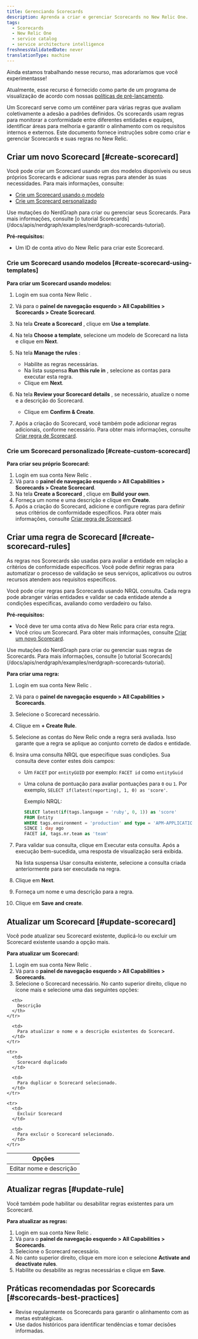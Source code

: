 ```yaml
---
title: Gerenciando Scorecards
description: Aprenda a criar e gerenciar Scorecards no New Relic One.
tags:
  - Scorecards
  - New Relic One
  - service catalog
  - service architecture intelligence
freshnessValidatedDate: never
translationType: machine
---
```


<Callout title="visualização">
  Ainda estamos trabalhando nesse recurso, mas adoraríamos que você experimentasse!

  Atualmente, esse recurso é fornecido como parte de um programa de visualização de acordo com nossas [políticas de pré-lançamento](/docs/licenses/license-information/referenced-policies/new-relic-pre-release-policy).
</Callout>

Um Scorecard serve como um contêiner para várias regras que avaliam coletivamente a adesão a padrões definidos. Os scorecards usam regras para monitorar a conformidade entre diferentes entidades e equipes, identificar áreas para melhoria e garantir o alinhamento com os requisitos internos e externos. Este documento fornece instruções sobre como criar e gerenciar Scorecards e suas regras no New Relic.

## Criar um novo Scorecard [#create-scorecard]

Você pode criar um Scorecard usando um dos modelos disponíveis ou seus próprios Scorecards e adicionar suas regras para atender às suas necessidades. Para mais informações, consulte:

* [Crie um Scorecard usando o modelo](#create-scorecard-using-templates)
* [Crie um Scorecard personalizado](#create-custom-scorecard)

<Callout variant="tip" title="dica">
  Use mutações do NerdGraph para criar ou gerenciar seus Scorecards. Para mais informações, consulte [o tutorial Scorecards](/docs/apis/nerdgraph/examples/nerdgraph-scorecards-tutorial).
</Callout>

**Pré-requisitos:**

* Um ID de conta ativo do New Relic para criar este Scorecard.

### Crie um Scorecard usando modelos [#create-scorecard-using-templates]

**Para criar um Scorecard usando modelos:**

1. Login em sua conta New Relic .

2. Vá para o **painel de navegação esquerdo &gt; All Capabilities &gt; Scorecards &gt; Create Scorecard**.

3. Na tela **Create a Scorecard** , clique em **Use a template**.

4. Na tela **Choose a template**, selecione um modelo de Scorecard na lista e clique em **Next**.

5. Na tela **Manage the rules** :

   * Habilite as regras necessárias.
   * Na lista suspensa **Run this rule in** , selecione as contas para executar esta regra.
   * Clique em **Next**.

6. Na tela **Review your Scorecard details** , se necessário, atualize o nome e a descrição do Scorecard.
   * Clique em **Confirm &amp; Create**.

7. Após a criação do Scorecard, você também pode adicionar regras adicionais, conforme necessário. Para obter mais informações, consulte [Criar regra de Scorecard](#create-scorecard-rules).

### Crie um Scorecard personalizado [#create-custom-scorecard]

**Para criar seu próprio Scorecard:**

1. Login em sua conta New Relic .
2. Vá para o **painel de navegação esquerdo &gt; All Capabilities &gt; Scorecards &gt; Create Scorecard**.
3. Na tela **Create a Scorecard** , clique em **Build your own**.
4. Forneça um nome e uma descrição e clique em **Create**.
5. Após a criação do Scorecard, adicione e configure regras para definir seus critérios de conformidade específicos. Para obter mais informações, consulte [Criar regra de Scorecard](#create-scorecard-rules).

## Criar uma regra de Scorecard [#create-scorecard-rules]

As regras nos Scorecards são usadas para avaliar a entidade em relação a critérios de conformidade específicos. Você pode definir regras para automatizar o processo de validação se seus serviços, aplicativos ou outros recursos atendem aos requisitos específicos.

Você pode criar regras para Scorecards usando NRQL consulta. Cada regra pode abranger várias entidades e validar se cada entidade atende a condições específicas, avaliando como verdadeiro ou falso.

**Pré-requisitos:**

* Você deve ter uma conta ativa do New Relic para criar esta regra.
* Você criou um Scorecard. Para obter mais informações, consulte [Criar um novo Scorecard](#create-scorecard).

<Callout variant="tip" title="dica">
  Use mutações do NerdGraph para criar ou gerenciar suas regras de Scorecards. Para mais informações, consulte [o tutorial Scorecards](/docs/apis/nerdgraph/examples/nerdgraph-scorecards-tutorial).
</Callout>

**Para criar uma regra:**

1. Login em sua conta New Relic .

2. Vá para o **painel de navegação esquerdo &gt; All Capabilities &gt; Scorecards**.

3. Selecione o Scorecard necessário.

4. Clique em **+ Create Rule**.

5. Selecione as contas do New Relic onde a regra será avaliada. Isso garante que a regra se aplique ao conjunto correto de dados e entidade.

6. Insira uma consulta NRQL que especifique suas condições. Sua consulta deve conter estes dois campos:

   * Um `FACET` por `entityGUID` por exemplo: `FACET id` como `entityGuid`

   * Uma coluna de pontuação para avaliar pontuações para `0` ou `1`. Por exemplo, `SELECT if(latest(reporting), 1, 0) as 'score'`.

     Exemplo NRQL:

     ```sql
     SELECT latest(if(tags.language = 'ruby', 0, 1)) as 'score' 
     FROM Entity 
     WHERE tags.environment = 'production' and type = 'APM-APPLICATION' 
     SINCE 1 day ago 
     FACET id, tags.nr.team as 'team'
     ```

7. Para validar sua consulta, clique em Executar esta consulta. Após a execução bem-sucedida, uma resposta de visualização será exibida.

   <Callout variant="tip" title="dica">
     Na lista suspensa Usar consulta existente, selecione a consulta criada anteriormente para ser executada na regra.
   </Callout>

8. Clique em **Next**.

9. Forneça um nome e uma descrição para a regra.

10. Clique em **Save and create**.

## Atualizar um Scorecard [#update-scorecard]

Você pode atualizar seu Scorecard existente, duplicá-lo ou excluir um Scorecard existente usando a opção mais.

**Para atualizar um Scorecard:**

1. Login em sua conta New Relic .
2. Vá para o **painel de navegação esquerdo &gt; All Capabilities &gt; Scorecards**.
3. Selecione o Scorecard necessário. No canto superior direito, clique no ícone mais e selecione uma das seguintes opções:

<table>
  <thead>
    <tr>
      <th>
        Opções
      </th>

      <th>
        Descrição
      </th>
    </tr>
  </thead>

  <tbody>
    <tr>
      <td>
        Editar nome e descrição
      </td>

      <td>
        Para atualizar o nome e a descrição existentes do Scorecard.
      </td>
    </tr>

    <tr>
      <td>
        Scorecard duplicado
      </td>

      <td>
        Para duplicar o Scorecard selecionado.
      </td>
    </tr>

    <tr>
      <td>
        Excluir Scorecard
      </td>

      <td>
        Para excluir o Scorecard selecionado.
      </td>
    </tr>
  </tbody>
</table>

## Atualizar regras [#update-rule]

Você também pode habilitar ou desabilitar regras existentes para um Scorecard.

**Para atualizar as regras:**

1. Login em sua conta New Relic .
2. Vá para o **painel de navegação esquerdo &gt; All Capabilities &gt; Scorecards**.
3. Selecione o Scorecard necessário.
4. No canto superior direito, clique em <DNT>more icon</DNT> e selecione **Activate and deactivate rules**.
5. Habilite ou desabilite as regras necessárias e clique em **Save**.

## Práticas recomendadas por Scorecards [#scorecards-best-practices]

* Revise regularmente os Scorecards para garantir o alinhamento com as metas estratégicas.
* Use dados históricos para identificar tendências e tomar decisões informadas.